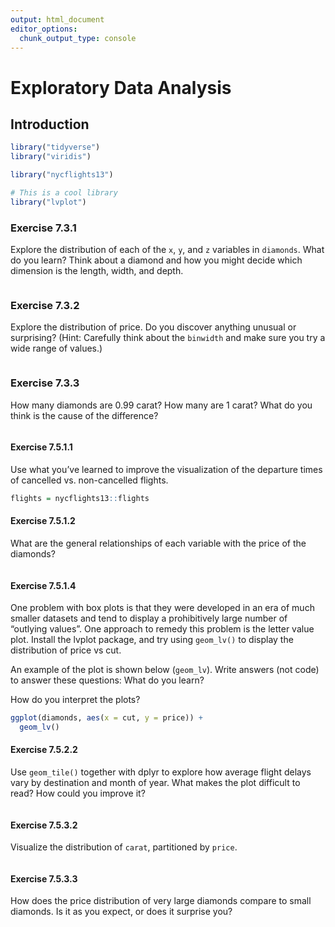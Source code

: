 ```yaml
---
output: html_document
editor_options:
  chunk_output_type: console
---
```

# Exploratory Data Analysis {#exploratory-data-analysis .r4ds-section}

## Introduction {#introduction-3 .r4ds-section}

```r
library("tidyverse")
library("viridis")

library("nycflights13")

# This is a cool library
library("lvplot")
```


### Exercise 7.3.1 


Explore the distribution of each of the `x`, `y`, and `z` variables in `diamonds`. What do you learn?
Think about a diamond and how you might decide which dimension is the length, width, and depth.

```r

```



### Exercise 7.3.2 


Explore the distribution of price. Do you discover anything unusual or surprising? (Hint: Carefully think about the `binwidth` and make sure you try a wide range of values.)

```r

```




### Exercise 7.3.3 

How many diamonds are 0.99 carat?
How many are 1 carat?
What do you think is the cause of the difference?

```r

```





#### Exercise 7.5.1.1 

Use what you've learned to improve the visualization of the departure times of cancelled vs. non-cancelled flights.

```r
flights = nycflights13::flights 


```


#### Exercise 7.5.1.2


What are the general relationships of each variable with the price of the diamonds?

```r

```



#### Exercise 7.5.1.4 

One problem with box plots is that they were developed in an era of much smaller datasets and tend to display a prohibitively large number of "outlying values".
One approach to remedy this problem is the letter value plot.
Install the lvplot package, and try using `geom_lv()` to display the distribution of price vs cut.

An example of the plot is shown below (`geom_lv`). Write answers (not code) to answer these questions:
What do you learn?

How do you interpret the plots?


```r
ggplot(diamonds, aes(x = cut, y = price)) +
  geom_lv()
```



#### Exercise 7.5.2.2 

Use `geom_tile()` together with dplyr to explore how average flight delays vary by destination and month of year.
What makes the plot difficult to read?
How could you improve it?

```r

```




#### Exercise 7.5.3.2

Visualize the distribution of `carat`, partitioned by `price`.

```r

```



#### Exercise 7.5.3.3 

How does the price distribution of very large diamonds compare to small diamonds.
Is it as you expect, or does it surprise you?

```r

```

